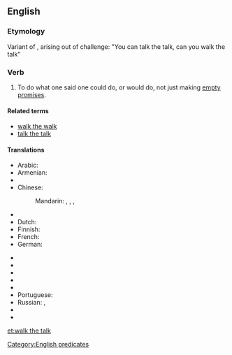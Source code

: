 ==English==

===Etymology===
Variant of {{term|walk the walk}}, arising out of challenge: "You can talk the talk, can you walk the talk"

===Verb===
{{head|en|verb|head=to [[walk]] the [[talk]]}}

# {{context|idiomatic|US|lang=en}} To do what one said one could do, or would do, not just making [[empty promises]].

====Related terms====
* [[walk the walk]]
* [[talk the talk]]

====Translations====
{{trans-top|to act in accordance with one's words}}
* Arabic: {{t-|ar|التزم بوعودك|sc=Arab}}
* Armenian: {{t|hy|խոսքն ու գործը մեկ անել|sc=Armn}}
* {{trreq|ca}}
* Chinese:
*: Mandarin: {{t|cmn|言出必行|tr=yán chū bì xíng|sc=Hani}}, {{t|cmn|說到做到|sc=Hani}}, {{t|cmn|说到做到|tr=shuō dào zuò dào|sc=Hani}}, {{t|cmn|言行一致|tr=yánxíngyīzhì|sc=Hani}}
* {{trreq|cs}}
* Dutch: {{t-|nl|de daad bij het woord voegen}}
* Finnish: {{t-|fi|pitää puheensa}}
* French: {{t+|fr|faut que les bottines suivent les babines}}
* German: {{t-|de|seinen Worten Taten folgen lassen}}
{{trans-mid}}
* {{trreq|hi}}
* {{trreq|it}}
* {{trreq|ja}}
* {{trreq|ko}}
* {{trreq|pl}}
* Portuguese: {{t|pt|[[prometer]] [[e]] [[cumprir]]}}
* Russian: {{t|ru|[[подкреплять]] [[слово|слова]] [[дело|делом]]|impf|tr=podkrepljátʹ slová délom|sc=Cyrl}}, {{t|ru|[[подкрепить]] [[слово|слова]] [[дело|делом]]|pf|tr=podkrepítʹ slová délom|sc=Cyrl}}
* {{trreq|es}}
* {{trreq|vi}}
{{trans-bottom}}

[[Category:English predicates]]

[[et:walk the talk]]